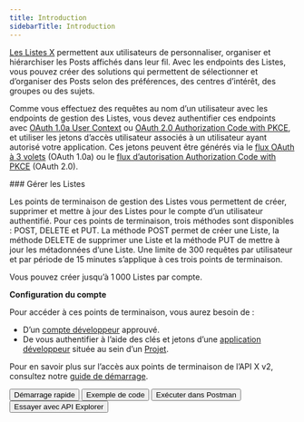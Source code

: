 ```yaml
---
title: Introduction
sidebarTitle: Introduction
---
```



[Les Listes X](https://help.x.com/en/using-twitter/twitter-lists) permettent aux utilisateurs de personnaliser, organiser et hiérarchiser les Posts affichés dans leur fil. Avec les endpoints des Listes, vous pouvez créer des solutions qui permettent de sélectionner et d’organiser des Posts selon des préférences, des centres d’intérêt, des groupes ou des sujets.

Comme vous effectuez des requêtes au nom d’un utilisateur avec les endpoints de gestion des Listes, vous devez authentifier ces endpoints avec [OAuth 1.0a User Context](/fr/resources/fundamentals/authentication) ou [OAuth 2.0 Authorization Code with PKCE](fr/resources/fundamentals/authentication#oauth-2-0-authorization-code-flow-with-pkce-2), et utiliser les jetons d’accès utilisateur associés à un utilisateur ayant autorisé votre application. Ces jetons peuvent être générés via le [flux OAuth à 3 volets](/fr/resources/fundamentals/authentication#obtaining-access-tokens-using-3-legged-oauth-flow) (OAuth 1.0a) ou le [flux d’autorisation Authorization Code with PKCE](/fr/resources/fundamentals/authentication#how-to-connect-to-endpoints-using-oauth-2-0-authorization-code-flow-with-pkce) (OAuth 2.0).

<div id="manage-lists">
  ### Gérer les Listes
</div>

Les points de terminaison de gestion des Listes vous permettent de créer, supprimer et mettre à jour des Listes pour le compte d’un utilisateur authentifié. Pour ces points de terminaison, trois méthodes sont disponibles : POST, DELETE et PUT. La méthode POST permet de créer une Liste, la méthode DELETE de supprimer une Liste et la méthode PUT de mettre à jour les métadonnées d’une Liste. Une limite de 300 requêtes par utilisateur et par période de 15 minutes s’applique à ces trois points de terminaison.

Vous pouvez créer jusqu’à 1 000 Listes par compte.

**Configuration du compte**

Pour accéder à ces points de terminaison, vous aurez besoin de :

- D’un [compte développeur](https://developer.x.com/en/portal/petition/essential/basic-info) approuvé.
- De vous authentifier à l’aide des clés et jetons d’une [application développeur](/fr/resources/fundamentals/developer-apps) située au sein d’un [Projet](/fr/resources/fundamentals/projects).

Pour en savoir plus sur l’accès aux points de terminaison de l’API X v2, consultez notre [guide de démarrage](/fr/x-api/getting-started/getting-access).

<div className="flex space-x-2">
  <Button href="/fr/x-api/lists/manage-lists/quickstart">
    Démarrage rapide
  </Button>

  <Button href="https://github.com/xdevplatform/Twitter-API-v2-sample-code">
    Exemple de code
  </Button>

  <Button href="https://app.getpostman.com/run-collection/9956214-784efcda-ed4c-4491-a4c0-a26470a67400">
    Exécuter dans Postman
  </Button>

  <Button href="https://developer.x.com/apitools/api?endpoint=/2/lists&method=post">
    Essayer avec API Explorer
  </Button>
</div>